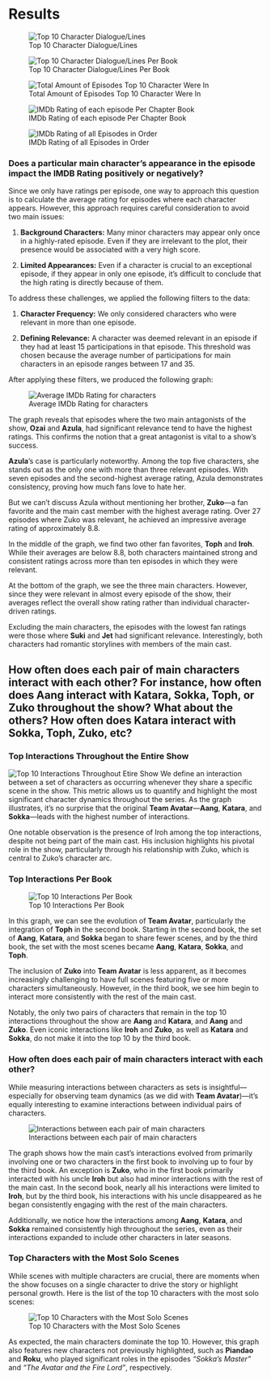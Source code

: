 # Results

![Top 10 Character Dialogue/Lines](images/graphs/top10_character_dialogue.png)

![Top 10 Character Dialogue/Lines Per Book](images/graphs/top10_character_dialogue_per_book.png)

![Total Amount of Episodes Top 10 Character Were In](images/graphs/top10_character_episode_appearance.png)

![IMDb Rating of each episode Per Chapter Book](images/graphs/avatar_show_imdb_rating_per_book.png)

![IMDb Rating of all Episodes in Order](images/graphs/avatar_show_imdb_rating_all_episode.png)

### Does a particular main character's appearance in the episode impact the IMDB Rating positively or negatively?

Since we only have ratings per episode, one way to approach this question is to calculate the average rating for episodes where each character appears. However, this approach requires careful consideration to avoid two main issues:

1.  **Background Characters:** Many minor characters may appear only once in a highly-rated episode. Even if they are irrelevant to the plot, their presence would be associated with a very high score.

2.  **Limited Appearances:** Even if a character is crucial to an exceptional episode, if they appear in only one episode, it’s difficult to conclude that the high rating is directly because of them.

To address these challenges, we applied the following filters to the data:

1.  **Character Frequency:** We only considered characters who were relevant in more than one episode.

2.  **Defining Relevance:** A character was deemed relevant in an episode if they had at least 15 participations in that episode. This threshold was chosen because the average number of participations for main characters in an episode ranges between 17 and 35.

After applying these filters, we produced the following graph:

![Average IMDb Rating for characters](images/graphs/average_ratings_character.png)

The graph reveals that episodes where the two main antagonists of the show, **Ozai** and **Azula**, had significant relevance tend to have the highest ratings. This confirms the notion that a great antagonist is vital to a show’s success.

**Azula**’s case is particularly noteworthy. Among the top five characters, she stands out as the only one with more than three relevant episodes. With seven episodes and the second-highest average rating, Azula demonstrates consistency, proving how much fans love to hate her.

But we can’t discuss Azula without mentioning her brother, **Zuko**—a fan favorite and the main cast member with the highest average rating. Over 27 episodes where Zuko was relevant, he achieved an impressive average rating of approximately 8.8.

In the middle of the graph, we find two other fan favorites, **Toph** and **Iroh**. While their averages are below 8.8, both characters maintained strong and consistent ratings across more than ten episodes in which they were relevant.

At the bottom of the graph, we see the three main characters. However, since they were relevant in almost every episode of the show, their averages reflect the overall show rating rather than individual character-driven ratings.

Excluding the main characters, the episodes with the lowest fan ratings were those where **Suki** and **Jet** had significant relevance. Interestingly, both characters had romantic storylines with members of the main cast.

## How often does each pair of main characters interact with each other? For instance, how often does Aang interact with Katara, Sokka, Toph, or Zuko throughout the show? What about the others? How often does Katara interact with Sokka, Toph, Zuko, etc?

### Top Interactions Throughout the Entire Show

![Top 10 Interactions Throughout Etire Show](images/graphs/top10_interactions.png) We define an interaction between a set of characters as occurring whenever they share a specific scene in the show. This metric allows us to quantify and highlight the most significant character dynamics throughout the series. As the graph illustrates, it’s no surprise that the original **Team Avatar**—**Aang**, **Katara**, and **Sokka**—leads with the highest number of interactions.

One notable observation is the presence of Iroh among the top interactions, despite not being part of the main cast. His inclusion highlights his pivotal role in the show, particularly through his relationship with Zuko, which is central to Zuko’s character arc.

### Top Interactions Per Book

![Top 10 Interactions Per Book](images/graphs/top10_interactions_book.png)

In this graph, we can see the evolution of **Team Avatar**, particularly the integration of **Toph** in the second book. Starting in the second book, the set of **Aang**, **Katara**, and **Sokka** began to share fewer scenes, and by the third book, the set with the most scenes became **Aang**, **Katara**, **Sokka**, and **Toph**.

The inclusion of **Zuko** into **Team Avatar** is less apparent, as it becomes increasingly challenging to have full scenes featuring five or more characters simultaneously. However, in the third book, we see him begin to interact more consistently with the rest of the main cast.

Notably, the only two pairs of characters that remain in the top 10 interactions throughout the show are **Aang** and **Katara**, and **Aang** and **Zuko**. Even iconic interactions like **Iroh** and **Zuko**, as well as **Katara** and **Sokka**, do not make it into the top 10 by the third book.

### How often does each pair of main characters interact with each other?

While measuring interactions between characters as sets is insightful—especially for observing team dynamics (as we did with **Team Avatar**)—it’s equally interesting to examine interactions between individual pairs of characters.

![Interactions between each pair of main characters](images/graphs/interactions_alluvial.png)

The graph shows how the main cast’s interactions evolved from primarily involving one or two characters in the first book to involving up to four by the third book. An exception is **Zuko**, who in the first book primarily interacted with his uncle **Iroh** but also had minor interactions with the rest of the main cast. In the second book, nearly all his interactions were limited to **Iroh**, but by the third book, his interactions with his uncle disappeared as he began consistently engaging with the rest of the main characters.

Additionally, we notice how the interactions among **Aang**, **Katara**, and **Sokka** remained consistently high throughout the series, even as their interactions expanded to include other characters in later seasons.

### Top Characters with the Most Solo Scenes

While scenes with multiple characters are crucial, there are moments when the show focuses on a single character to drive the story or highlight personal growth. Here is the list of the top 10 characters with the most solo scenes:

![Top 10 Characters with the Most Solo Scenes](images/graphs/top10_character_solo_scene.png)

As expected, the main characters dominate the top 10. However, this graph also features new characters not previously highlighted, such as **Piandao** and **Roku**, who played significant roles in the episodes *“Sokka’s Master”* and *“The Avatar and the Fire Lord”*, respectively.
